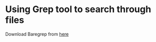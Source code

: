 # Using Grep tool to search through files

Download Baregrep from [here](https://www.baremetalsoft.com/baregrep/download.php?p=m)